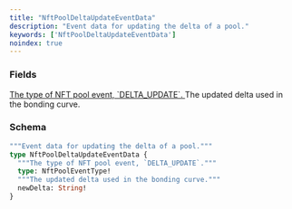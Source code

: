 ```yaml
---
title: "NftPoolDeltaUpdateEventData"
description: "Event data for updating the delta of a pool."
keywords: ['NftPoolDeltaUpdateEventData']
noindex: true
---
```


### Fields

<a href="/api-reference/types/nftpooleventtype">
  <ResponseField name="type" type="NftPoolEventType!" required>
    The type of NFT pool event, `DELTA_UPDATE`.
  </ResponseField>
</a>

<ResponseField name="newDelta" type="String!" required>
  The updated delta used in the bonding curve.
</ResponseField>

### Schema


```graphql 
"""Event data for updating the delta of a pool."""
type NftPoolDeltaUpdateEventData {
  """The type of NFT pool event, `DELTA_UPDATE`."""
  type: NftPoolEventType!
  """The updated delta used in the bonding curve."""
  newDelta: String!
}
```
